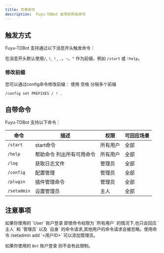 ```yaml
---
title: 可用命令
description:  Fuyu-TDBot 自带的所有命令
---
```

## 触发方式
Fuyu-TDBot 支持通过以下消息开头触发命令：

在消息开头默认使用`/`, `!`, `！`, `.`，`~`，`^` 作为前缀，例如 `/start` 或 `!help`。
### 修改前缀

您可以通过config命令修改前缀：
使用 空格 分隔多个前缀
```plaintext
/config set PREFIXES / ! . 
```

## 自带命令
Fuyu-TDBot 支持以下命令：

| 命令       | 描述               | 权限       | 可回应场景      |
| ---------- | ------------------ | ---------- | ---------- |
| `/start`   | start命令       | 所有用户   | 全部      |
| `/help`    | 帮助命令 列出所有可用命令       | 所有用户   | 全部      |
| `/log`  |    获取日志文件  | 管理员     | 全部      |
| `/config`| 配置管理    | 管理员     | 全部      |
| `/plugin`   | 插件管理命令    |  管理员   | 全部      |
| `/setadmin`   | 设置管理员  | 主人   | 全部     |

## 注意事项
<Callout type="warning" title="注意">
如果你使用的 `User` 账户登录 即使命令权限为 `所有用户` 的情况下,也只会回应 `主人` 和 `管理员` 以及 `自身` 的命令请求,其他用户的命令请求会被忽略。使用命令 /setadmin add `<用户ID>` 可以添加管理员。

如果你使用的 `Bot` 账户登录 则不会有此限制。
</Callout>